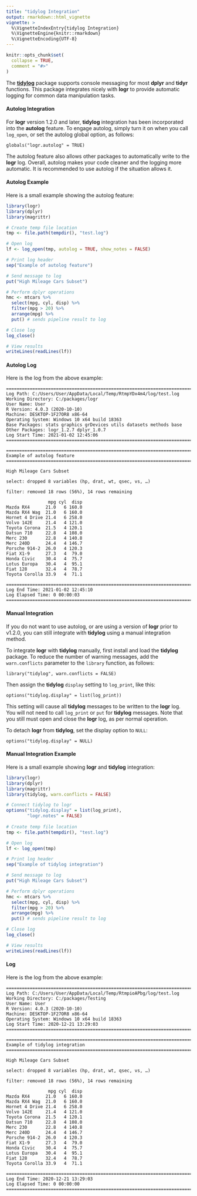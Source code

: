```yaml
---
title: "tidylog Integration"
output: rmarkdown::html_vignette
vignette: >
  %\VignetteIndexEntry{tidylog Integration}
  %\VignetteEngine{knitr::rmarkdown}
  %\VignetteEncoding{UTF-8}
---
```


```r
knitr::opts_chunk$set(
  collapse = TRUE,
  comment = "#>"
)
```
The **[tidylog](https://CRAN.R-project.org/package=tidylog)**
package supports console messaging for most **dplyr** and **tidyr** functions.
This package integrates nicely with **logr** to provide automatic logging
for common data manipulation tasks.

#### Autolog Integration

For **logr** version 1.2.0 and later, **tidylog** integration has been 
incorporated into the **autolog** feature.  To engage autolog, simply
turn it on when you call `log_open`, or set the autolog global option, as 
follows:

    globals("logr.autolog" = TRUE)

The autolog feature also allows other packages to
automatically write to the **logr** log.  Overall, autolog makes your
code cleaner and the logging more automatic.  It is recommended to use autolog 
if the situation allows it.

#### Autolog Example
    
Here is a small example showing the autolog feature:

```r
library(logr)
library(dplyr)
library(magrittr)

# Create temp file location
tmp <- file.path(tempdir(), "test.log")

# Open log
lf <- log_open(tmp, autolog = TRUE, show_notes = FALSE)

# Print log header
sep("Example of autolog feature")

# Send message to log
put("High Mileage Cars Subset")

# Perform dplyr operations
hmc <- mtcars %>% 
  select(mpg, cyl, disp) %>% 
  filter(mpg > 20) %>% 
  arrange(mpg) %>% 
  put() # sends pipeline result to log

# Close log
log_close()

# View results
writeLines(readLines(lf))

```

#### Autolog Log

Here is the log from the above example:

```
========================================================================= 
Log Path: C:/Users/User/AppData/Local/Temp/RtmpYDx4m4/log/test.log 
Working Directory: C:/packages/logr 
User Name: User 
R Version: 4.0.3 (2020-10-10) 
Machine: DESKTOP-1F27OR8 x86-64 
Operating System: Windows 10 x64 build 18363 
Base Packages: stats graphics grDevices utils datasets methods base
Other Packages: logr_1.2.7 dplyr_1.0.7 
Log Start Time: 2021-01-02 12:45:06 
========================================================================= 

========================================================================= 
Example of autolog feature
========================================================================= 

High Mileage Cars Subset 

select: dropped 8 variables (hp, drat, wt, qsec, vs, …)

filter: removed 18 rows (56%), 14 rows remaining

                mpg cyl  disp
Mazda RX4      21.0   6 160.0
Mazda RX4 Wag  21.0   6 160.0
Hornet 4 Drive 21.4   6 258.0
Volvo 142E     21.4   4 121.0
Toyota Corona  21.5   4 120.1
Datsun 710     22.8   4 108.0
Merc 230       22.8   4 140.8
Merc 240D      24.4   4 146.7
Porsche 914-2  26.0   4 120.3
Fiat X1-9      27.3   4  79.0
Honda Civic    30.4   4  75.7
Lotus Europa   30.4   4  95.1
Fiat 128       32.4   4  78.7
Toyota Corolla 33.9   4  71.1

========================================================================= 
Log End Time: 2021-01-02 12:45:10 
Log Elapsed Time: 0 00:00:03 
========================================================================= 

```

#### Manual Integration

If you do not want to use autolog, or are using a version of **logr** prior
to v1.2.0, you can still integrate with **tidylog** using a manual integration
method. 

To integrate **logr** with **tidylog** manually, first install
and load the **tidylog** package.  To reduce the number of warning messages,
add the `warn.conflicts` parameter to the `library` function, as follows:

    library("tidylog", warn.conflicts = FALSE)

Then assign the **tidylog** `display` setting to `log_print`, like this:

    options("tidylog.display" = list(log_print))

This setting will cause all **tidylog** messages to be written to the **logr**
log.  You will not need to call `log_print` or `put` for **tidylog** 
messages.  Note that you still must open and close the **logr** log, 
as per normal operation.  

To detach **logr** from **tidylog**, set the display option to `NULL`:

    options("tidylog.display" = NULL)
    
#### Manual Integration Example
    
Here is a small example showing **logr** and **tidylog** integration:

```r
library(logr)
library(dplyr)
library(magrittr)
library(tidylog, warn.conflicts = FALSE)

# Connect tidylog to logr
options("tidylog.display" = list(log_print),
        "logr.notes" = FALSE)
 
# Create temp file location
tmp <- file.path(tempdir(), "test.log")

# Open log
lf <- log_open(tmp)

# Print log header
sep("Example of tidylog integration")

# Send message to log
put("High Mileage Cars Subset")

# Perform dplyr operations
hmc <- mtcars %>% 
  select(mpg, cyl, disp) %>% 
  filter(mpg > 20) %>% 
  arrange(mpg) %>% 
  put() # sends pipeline result to log

# Close log
log_close()

# View results
writeLines(readLines(lf))

```

#### Log

Here is the log from the above example:

```
========================================================================= 
Log Path: C:/Users/User/AppData/Local/Temp/RtmpioAPbg/log/test.log 
Working Directory: C:/packages/Testing 
User Name: User 
R Version: 4.0.3 (2020-10-10) 
Machine: DESKTOP-1F27OR8 x86-64 
Operating System: Windows 10 x64 build 18363 
Log Start Time: 2020-12-21 13:29:03 
========================================================================= 

========================================================================= 
Example of tidylog integration 
========================================================================= 

High Mileage Cars Subset 

select: dropped 8 variables (hp, drat, wt, qsec, vs, …)

filter: removed 18 rows (56%), 14 rows remaining

                mpg cyl  disp
Mazda RX4      21.0   6 160.0
Mazda RX4 Wag  21.0   6 160.0
Hornet 4 Drive 21.4   6 258.0
Volvo 142E     21.4   4 121.0
Toyota Corona  21.5   4 120.1
Datsun 710     22.8   4 108.0
Merc 230       22.8   4 140.8
Merc 240D      24.4   4 146.7
Porsche 914-2  26.0   4 120.3
Fiat X1-9      27.3   4  79.0
Honda Civic    30.4   4  75.7
Lotus Europa   30.4   4  95.1
Fiat 128       32.4   4  78.7
Toyota Corolla 33.9   4  71.1

========================================================================= 
Log End Time: 2020-12-21 13:29:03 
Log Elapsed Time: 0 00:00:00 
========================================================================= 

```





